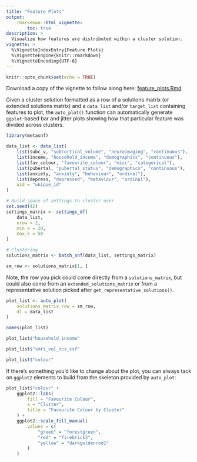 ```yaml
---
title: "Feature Plots"
output:
    rmarkdown::html_vignette:
        toc: true
description: >
  Visualize how features are distributed within a cluster solution.
vignette: >
  %\VignetteIndexEntry{Feature Plots}
  %\VignetteEngine{knitr::rmarkdown}
  %\VignetteEncoding{UTF-8}
---
```


```r
knitr::opts_chunk$set(echo = TRUE)
```

Download a copy of the vignette to follow along here: [feature_plots.Rmd](https://raw.githubusercontent.com/BRANCHlab/metasnf/main/vignettes/feature_plots.Rmd)

Given a cluster solution formatted as a row of a solutions matrix (or extended solutions matrix) and a `data_list` and/or `target_list` containing features to plot, the `auto_plot()` function can automatically generate `ggplot`-based bar and jitter plots showing how that particular feature was divided across clusters.

```r
library(metasnf)

data_list <- data_list(
    list(subc_v, "subcortical_volume", "neuroimaging", "continuous"),
    list(income, "household_income", "demographics", "continuous"),
    list(fav_colour, "favourite_colour", "misc", "categorical"),
    list(pubertal, "pubertal_status", "demographics", "continuous"),
    list(anxiety, "anxiety", "behaviour", "ordinal"),
    list(depress, "depressed", "behaviour", "ordinal"),
    uid = "unique_id"
)

# Build space of settings to cluster over
set.seed(42)
settings_matrix <- settings_df(
    data_list,
    nrow = 2,
    min_k = 20,
    max_k = 50
)

# Clustering
solutions_matrix <- batch_snf(data_list, settings_matrix)

sm_row <- solutions_matrix[1, ]
```

Note, the row you pick could come directly from a `solutions_matrix`, but could also come from an `extended_solutions_matrix` or from a representative solution picked after `get_representative_solutions()`.

```r
plot_list <- auto_plot(
    solutions_matrix_row = sm_row,
    dl = data_list
)

names(plot_list)

plot_list$"household_income"

plot_list$"smri_vol_scs_csf"

plot_list$"colour"
```

If there's something you'd like to change about the plot, you can always tack on `ggplot2` elements to build from the skeleton provided by `auto_plot`:

```r
plot_list$"colour" +
    ggplot2::labs(
        fill = "Favourite Colour",
        x = "Cluster",
        title = "Favourite Colour by Cluster"
    ) +
    ggplot2::scale_fill_manual(
        values = c(
            "green" = "forestgreen",
            "red" = "firebrick3",
            "yellow" = "darkgoldenrod1"
        )
    )
```
